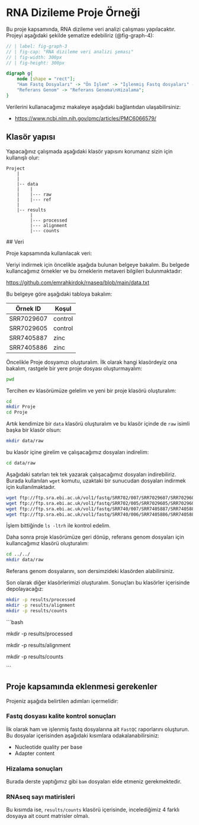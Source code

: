 # RNA Dizileme Proje Örneği

Bu proje kapsamında, RNA dizileme veri analizi çalışması yapılacaktır. Projeyi aşağıdaki şekilde şematize edebiliriz (@fig-graph-4):

```dot
// | label: fig-graph-3
// | fig-cap: "RNA dizileme veri analizi şeması"
// | fig-width: 300px
// | fig-height: 300px

digraph g{
    node [shape = "rect"];
    "Ham Fastq Dosyaları" -> "Ön İşlem" -> "İşlenmiş Fastq dosyaları" -> "Referans Genoma\nHizalama" -> "Sam ve Bam\ndosyaları Eldesi" -> "DNA sayı matrisi";
    "Referans Genom" -> "Referans Genoma\nHizalama";
}
```

Verilerini kullanacağımız makaleye aşağıdaki bağlantıdan ulaşabilirsiniz:

+ [https://www.ncbi.nlm.nih.gov/pmc/articles/PMC6066579/](https://www.ncbi.nlm.nih.gov/pmc/articles/PMC6066579/)

## Klasör yapısı

Yapacağınız çalışmada aşağıdaki klasör yapısını korumanız sizin için kullanışlı olur:

```
Project
    |
    |
    |-- data
    |    |
    |    |--- raw
    |    |--- ref
    |
    |-- results
         |
         |--- processed
         |--- alignment
         |--- counts

```

## Veri

Proje kapsamında kullanılacak veri:

Veriyi indirmek için öncelikle aşağıda bulunan belgeye bakalım. Bu belgede kullancağımız örnekler ve bu örneklerin metaveri bilgileri bulunmaktadır:

[https://github.com/emrahkirdok/rnaseq/blob/main/data.txt](https://github.com/emrahkirdok/rnaseq/blob/main/data.txt)

Bu belgeye göre aşağıdaki tabloya bakalım:

| Örnek ID    | Koşul   |
|-------------|---------|
| SRR7029607  | control |
| SRR7029605  | control |
| SRR7405887  | zinc    |
| SRR7405886  | zinc    |


Öncelikle Proje dosyamızı oluşturalım. İlk olarak hangi klasördeyiz ona bakalım, rastgele bir yere proje dosyası oluşturmayalım:

```bash
pwd

```

Tercihen ev klasörümüze gelelim ve yeni bir proje klasörü oluşturalım:

```bash
cd
mkdir Proje
cd Proje

```

Artık kendimize bir `data` klasörü oluşturalım ve bu klasör içinde de `raw` isimli başka bir klasör olsun:

```bash
mkdir data/raw

```

bu klasör içine girelim ve çalışacağımız dosyaları indirelim:

```bash
cd data/raw

```

Aşağıdaki satırları tek tek yazarak çalışacağımız dosyaları indirebiliriz. Burada kullanılan `wget` komutu, uzaktaki bir sunucudan dosyaları indirmek için kullanılmaktadır.


```bash
wget ftp://ftp.sra.ebi.ac.uk/vol1/fastq/SRR702/007/SRR7029607/SRR7029607.fastq.gz
wget ftp://ftp.sra.ebi.ac.uk/vol1/fastq/SRR702/005/SRR7029605/SRR7029605.fastq.gz
wget ftp://ftp.sra.ebi.ac.uk/vol1/fastq/SRR740/007/SRR7405887/SRR7405887.fastq.gz
wget ftp://ftp.sra.ebi.ac.uk/vol1/fastq/SRR740/006/SRR7405886/SRR7405886.fastq.gz

```

İşlem bittiğinde `ls -ltrh` ile kontrol edelim.

Daha sonra proje klasörümüze geri dönüp, referans genom dosyaları için kullancağımız klasörü oluşturalım:

```bash
cd ../../
mkdir data/raw

```

Referans genom dosyalarını, son dersimzideki klasörden alabilirsiniz.

Son olarak diğer klasörlerimizi oluşturalım. Sonuçları bu klasörler içerisinde depolayacağız:


```bash
mkdir -p results/processed
mkdir -p results/alignment
mkdir -p results/counts

```


```bash

mkdir -p results/processed

mkdir -p results/alignment

mkdir -p results/counts

``` 

## Proje kapsamında eklenmesi gerekenler 

Projeniz aşağıda belirtilen adımları içermelidir:

### Fastq dosyası kalite kontrol sonuçları

İlk olarak ham ve işlenmiş fastq dosyalarına ait `FastQC` raporlarını oluşturun. Bu dosyalar içerisinden aşağıdaki kısımlara odakalanabilirsiniz:

- Nucleotide quality per base
- Adapter content

### Hizalama sonuçları

Burada derste yaptığımız gibi `bam` dosyaları elde etmeniz gerekmektedir.

### RNAseq sayı matirisleri

Bu kısımda ise, `results/counts` klasörü içerisinde, incelediğimiz 4 farklı dosyaya ait count matrisler olmalı.